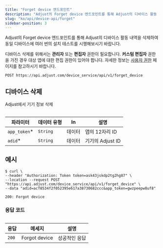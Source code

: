 ```yaml
---
title: "Forget device 엔드포인트"
description: "Adjust의 Forget device 엔드포인트를 통해 Adjust의 디바이스 활동 내역을 삭제하여 동일 디바이스에 여러 번의 설치 테스트를 시행해보시기 바랍니다."
slug: "ko/api/device-api/forget"
sidebar-position: 3
---
```


Adjust의 Forget device 엔드포인트를 통해 Adjust의 디바이스 활동 내역을 삭제하여 동일 디바이스에 여러 번의 설치 테스트를 시행해보시기 바랍니다.

<Callout type="seealso" title="시작에 앞서">

디바이스 삭제를 위해서는 **관리자** 또는 **편집자** 권한이 필요합니다. **커스텀 편집자** 권한을 가진 경우 대상 앱에 대한 편집 권한이 있어야 합니다. 자세한 정보는 [사용자 권한](https://help.adjust.com/ko/article/users) 페이지를 참고하시기 바랍니다.

</Callout>

```http
POST https://api.adjust.com/device_service/api/v1/forget_device
```

## 디바이스 삭제

Adjust에서 기기 정보 삭제

<Table>

| 파라미터      | 데이터 유형 | In     | 설명             |
| ------------- | ----------- | ------ | ---------------- |
| `app_token`\* | `String`    | 데이터 | 앱의 12자리 ID   |
| `adid`\*      | `String`    | 데이터 | 기기의 Adjust ID |

</Table>

## 예시

```console
$ curl \
--header "Authorization: Token token=ask43jskdp2tg2hg87" \
--location --request POST "https://api.adjust.com/device_service/api/v1/forget_device" \
--data "adid=acf8534f2f052395e617a38730682ccc&app_token=gwzpeepw8uf8"
```

```http
200: Forgot device
```

### 응답 코드

<Table>

| 응답  | 메세지        | 설명          |
| ----- | ------------- | ------------- |
| `200` | Forgot device | 성공적인 응답 |

</Table>
